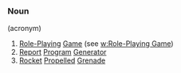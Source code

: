 ===Noun=== 
(acronym)
# [[Role-Playing]] [[Game]] (see [[w:Role-Playing Game]])
# [[Report]] [[Program]] [[Generator]]
# [[Rocket]] [[Propelled]] [[Grenade]]